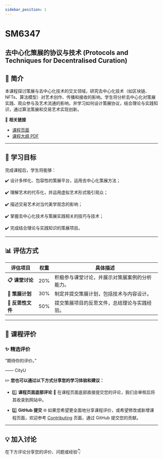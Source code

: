 ```yaml
---
sidebar_position: 1
---
```


# SM6347
## 去中心化策展的协议与技术 (Protocols and Techniques for Decentralised Curation)

## **📘 简介**
本课程探讨策展与去中心化技术的交叉领域，研究去中心化技术（如区块链、NFTs、算法模型）对艺术创作、传播和接收的影响。学生将分析去中心化对策展实践、观众参与及艺术流通的影响，并学习如何设计策展协议，结合理论与实践知识，通过算法策展和交易艺术实现创新。

🔗 **相关链接**
- [课程页面](https://www.cityu.edu.hk/catalogue/pg/202425/course/SM6347.htm)
- [课程大纲 PDF](https://www.cityu.edu.hk/catalogue/pg/202425/course/SM6347.pdf)

---

## **🎯 学习目标**

完成课程后，学生将能够：

✔️ 设计多样化、包容性的策展平台，运用去中心化策展方法；

✔️ 理解艺术的代币化，并运用虚拟艺术形式吸引观众；

✔️ 描述交易艺术对当代美学观念的影响；

✔️ 掌握去中心化技术与策展实践相关的技巧与技术；

✔️ 完成结合理论与实践知识的策展项目。

---

## **📊 评估方式**

| **评估项目**                | **权重** | **具体描述**                                                                                       |
|----------------------------|---------|---------------------------------------------------------------------------------------------------|
| **📋 课堂讨论**             | 20%     | 积极参与课堂讨论，并展示对策展案例的分析能力。                                                        |
| **📂 策展计划**             | 30%     | 制定并提交策展计划，包括技术与内容设计。                                                             |
| **📂 反思性文件**           | 50%     | 提交策展项目的反思文件，总结理论与实践经验。                                                         |

---

## **💬 课程评价**

### ✨ **精选评价**
<div className={commentStyles.commentBox}>
    <p className={commentStyles.commentText}>
        “期待你的评价。”
    </p>
    <p className={commentStyles.commentAuthor}>—— CityU</p>
</div>

✏️ **您也可以通过以下方式分享您的学习体验和建议：**

- 1️⃣ **课程页面底部评论**
💬 在课程页面底部直接提交您的评论，我们会审核后将其收录到网站中。

- 2️⃣ **GitHub 提交**
🌐 如果您希望更全面地分享课程评价，或希望修改或新增课程页面，欢迎参考 [Contributing](https://penjc.github.io/cityU-navigator/contributing) 页面，通过 GitHub 提交您的贡献。

---

## **💡 加入讨论**

在下方评论分享您的评价、问题或经验👇
<Utterances />